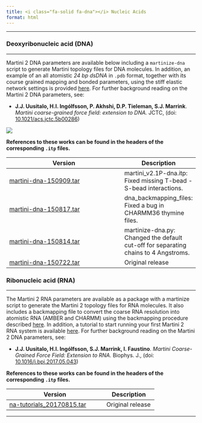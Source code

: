 ```yaml
---
title: <i class="fa-solid fa-dna"></i> Nucleic Acids
format: html
---
```

<hr>

### Deoxyribonucleic acid (DNA)
<hr>

Martini 2 DNA parameters are available below including a `martinize-dna` script to generate Martini topology files for DNA molecules. In addition, an example of an all atomistic *24 bp dsDNA* in `.pdb` format, together with its course grained mapping and bonded parameters, using the stiff elastic network settings is provided [here](https://martiniff-library.s3.ca-central-1.amazonaws.com/1_Downloads/ff_parameters/martini2/nucleic_acids/dna/24bp_AA2CG_stiff.tar). For further background reading on the Martini 2 DNA parameters, see:

- **J.J. Uusitalo, H.I. Ingólfsson, P. Akhshi, D.P. Tieleman, S.J. Marrink**. *Martini coarse-grained force field: extension to DNA.* JCTC, (doi: [10.1021/acs.jctc.5b00286](http://dx.doi.org/10.1021/acs.jctc.5b00286))

![](dna_image.png)

**References to these works can be found in the headers of the corresponding `.itp` files.**

|         Version                    |     Description   |
|------------------------------------|-------------------|
| [martini-dna-150909.tar](https://martiniff-library.s3.ca-central-1.amazonaws.com/1_Downloads/ff_parameters/martini2/nucleic_acids/dna/martini-dna-150909.tar)  |      martini_v2.1P-dna.itp: Fixed missing T-bead - S-bead interactions.       |
|[martini-dna-150817.tar](https://martiniff-library.s3.ca-central-1.amazonaws.com/1_Downloads/ff_parameters/martini2/nucleic_acids/dna/martini-dna-150817.tar)    | dna_backmapping_files: Fixed a bug in CHARMM36 thymine files.|
|[martini-dna-150814.tar](https://martiniff-library.s3.ca-central-1.amazonaws.com/1_Downloads/ff_parameters/martini2/nucleic_acids/dna/martini-dna-150814.tar)    | martinize-dna.py: Changed the default cut-off for separating chains to 4 Angstroms.|
|[martini-dna-150722.tar](https://martiniff-library.s3.ca-central-1.amazonaws.com/1_Downloads/ff_parameters/martini2/nucleic_acids/dna/martini-dna-150722.tar)  |  Original release   |

### Ribonucleic acid (RNA)
<hr>

The Martini 2 RNA parameters are available as a package with a martinize script to generate the Martini 2 topology files for RNA molecules. It also includes a backmapping file to convert the coarse RNA resolution into atomistic RNA (AMBER and CHARMM) using the backmapping procedure described [here](../../../tutorials/Martini3/Backward/index.qmd). In addition, a tutorial to start running your first Martini 2 RNA system is available [here](../../../tutorials/Legacy/martini2/rna.qmd). For further background reading on the Martini 2 DNA parameters, see:

- **J.J. Uusitalo, H.I. Ingólfsson, S.J. Marrink, I. Faustino**. *Martini Coarse-Grained Force Field: Extension to RNA.* Biophys. J., (doi: [10.1016/j.bpj.2017.05.043](https://pubmed.ncbi.nlm.nih.gov/28633759/))

**References to these works can be found in the headers of the corresponding `.itp` files.**

|         Version                    |     Description   |
|------------------------------------|-------------------|
|[na-tutorials_20170815.tar](https://martiniff-library.s3.ca-central-1.amazonaws.com/1_Downloads/ff_parameters/martini2/nucleic_acids/rna/na-tutorials_20170815.tar) |   Original release    |

<hr>

